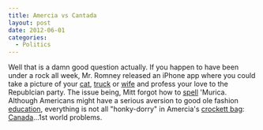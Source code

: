 ```yaml
---
title: Amercia vs Cantada
layout: post
date: 2012-06-01
categories:
  - Politics
---
```


Well that is a damn good question actually. If you happen to have been under a rock all week, Mr. Romney released an iPhone app where you could take a picture of your [cat][1], [truck][2] or [wife][3] and profess your love to the Republcian party. The issue being, Mitt forgot how to [spell][4] 'Murica. Although Americans might have a serious aversion to good ole fashion [education][5], everything is not all "honky-dorry" in Amercia's [crockett bag][6]: [Canada][7]...1st world problems.

[1]: http://ourentropy.files.wordpress.com/2008/09/flatcat.jpg
[2]: http://3.bp.blogspot.com/-JMKSSCFBsj8/T7WsmcXaxuI/AAAAAAAADR0/ZE7jX9J856Y/s1600/2012-5-15+095.JPG
[3]: http://images.mocpages.com/user_images/40975/12704221704_SPLASH.jpg
[4]: http://thenewcivilrightsmovement.com/wp-content/uploads/2012/05/amercia.jpg
[5]: http://gothamist.com/attachments/jen/2012_01_shcool.jpg
[6]: #
[7]: http://i28.tinypic.com/2uenw5l.jpg
